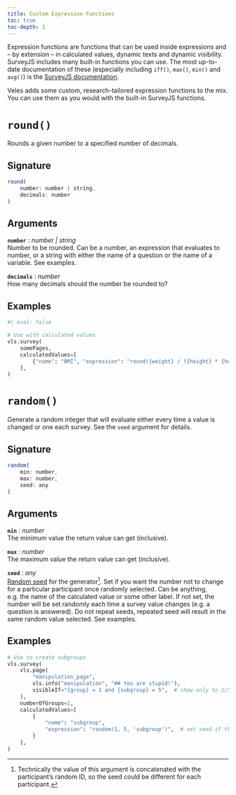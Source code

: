 ```yaml
---
title: Custom Expression Functions
toc: true
toc-depth: 1
---
```


Expression functions are functions that can be used inside expressions and – by extension – in calculated values, dynamic texts and dynamic visibility. SurveyJS includes many built-in functions you can use. The most up-to-date documentation of these (especially including `iff()`, `max()`, `min()` and `avg()`) is the [SurveyJS documentation](https://surveyjs.io/form-library/documentation/design-survey/conditional-logic#built-in-functions).

Veles adds some custom, research-tailored expression functions to the mix. You can use them as you would with the built-in SurveyJS functions.

# `round()`

Rounds a given number to a specified number of decimals.

## Signature

```js
round(
    number: number | string,
    decimals: number
)
```

## Arguments

**`number`** : _number | string_<br>
Number to be rounded. Can be a number, an expression that evaluates to number, or a string with either the name of a question or the name of a variable. See examples.

**`decimals`** : _number_<br>
How many decimals should the number be rounded to?

## Examples

```python
#| eval: false

# Use with calculated values
vls.survey(
    somePages,
    calculatedValues=[
        {"name": "BMI", "expression": "round({weight} / ({height} * {height}), 1)"}
    ],
)
```

# `random()`

Generate a random integer that will evaluate either every time a value is changed or one each survey. See the `seed` argument for details.

## Signature

```js
random(
    min: number,
    max: number,
    seed: any
)
```

## Arguments

**`min`** : _number_<br>
The minimum value the return value can get (inclusive).

**`max`** : _number_<br>
The maximum value the return value can get (inclusive).

**`seed`** : _any_<br>
[Random seed](https://en.wikipedia.org/wiki/Random_seed) for the generator[^1]. Set if you want the number not to change for a particular participant once randomly selected. Can be anything, e.g. the name of the calculated value or some other label. If not set, the number will be set randomly each time a survey value changes (e.g. a question is answered). Do not repeat seeds, repeated seed will result in the same random value selected. See examples.

[^1]: Technically the value of this argument is concatenated with the participant's random ID, so the seed could be different for each participant.

## Examples

```python
# Use to create subgroups
vls.survey(
    vls.page(
        "manipulation_page",
        vls.info("manipulation", "## You are stupid!"),
        visibleIf="{group} = 1 and {subgroup} = 5",  # show only to 1/5 of the first group
    ),
    numberOfGroups=2,
    calculatedValues=[
        {
            "name": "subgroup",
            "expression": "random(1, 5, 'subgroup')",  # set seed if the value should be selected once and once only
        }
    ],
)
```